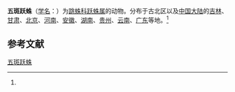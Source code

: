 {{Speciesbox
| name = 五斑跃蛛
| status = 
| status_system = 
| image = 
| genus = Sitticus
| species = penicillatus
| authority = (Simon, 1875)<ref name='id14876'>{{cite web| url =http://www.bioinfo.cn/db05/BjdwSpecies.php?action=view&id=14876| title =五斑跃蛛| work =《中国动物物种编目数据库》| publisher =中国科学院微生物研究所| author =中国科学院动物研究所| accessdate =2009-04-28| deadurl =yes| archiveurl =https://web.archive.org/web/20160305072027/http://www.bioinfo.cn/db05/BjdwSpecies.php?action=view&id=14876| archivedate =2016-03-05}}</ref>
}}

'''五斑跃蛛'''（[[学名|学名]]：{{lang|la|''Sitticus penicillatus''}}）为[[跳蛛科|跳蛛科]][[跃蛛属|跃蛛属]]的动物。分布于古北区以及[[中国大陆|中国大陆]]的[[吉林|吉林]]、[[甘肃|甘肃]]、[[北京|北京]]、[[河南|河南]]、[[安徽|安徽]]、[[湖南|湖南]]、[[贵州|贵州]]、[[云南|云南]]、[[广东|广东]]等地。<ref name='id14876'/>

== 参考文献 ==
{{reflist}}

{{Wikispecies|Sitticus penicillatus}}
{{Taxonbar|from=Q2913420}}

[[Category:跃蛛属|五斑跃蛛]]


{{蜘蛛小作品}}